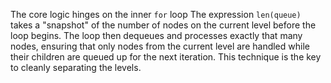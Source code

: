 The core logic hinges on the inner `for` loop
    The expression `len(queue)` takes a "snapshot" of the number of nodes on the current level before the loop begins. The loop then dequeues and processes exactly that many nodes, ensuring that only nodes from the current level are handled while their children are queued up for the next iteration. This technique is the key to cleanly separating the levels.